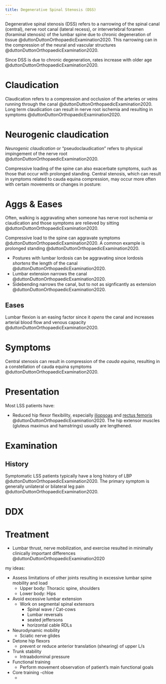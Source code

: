 ```yaml
---
title: Degenerative Spinal Stenosis (DSS)
---
```



Degenerative spinal stenosis (DSS) refers to a narrowing of the spinal canal (central), nerve root canal (lateral recess), or intervertebral foramen (foraminal stenosis) of the lumbar spine due to chronic degeneration of tissue @duttonDuttonOrthopaedicExamination2020.
This narrowing can in the compression of the neural and vascular structures @duttonDuttonOrthopaedicExamination2020.

Since DSS is due to chronic degeneration, rates increase with older age @duttonDuttonOrthopaedicExamination2020.



# Claudication
Claudication refers to a compression and occlusion of the arteries or veins running through the canal @duttonDuttonOrthopaedicExamination2020.
Long term claudication can result in nerve root ischemia and resulting in symptoms @duttonDuttonOrthopaedicExamination2020.

# Neurogenic claudication

*Neurogenic claudication* or "pseudoclaudication" refers to physical impingement of the nerve root @duttonDuttonOrthopaedicExamination2020.

Compressive loading of the spine can also exacerbate symptoms, such as those that occur with prolonged standing. Central stenosis, which can result in symptoms related to cauda equina compression, may occur more often with certain movements or changes in posture:



# Aggs & Eases

Often, walking is aggravating when someone has nerve root ischemia or claudication and those symptoms are relieved by sitting @duttonDuttonOrthopaedicExamination2020.

Compressive load to the spine can aggravate symptoms @duttonDuttonOrthopaedicExamination2020. A common example is prolonged standing @duttonDuttonOrthopaedicExamination2020.


- Postures with lumbar lordosis can be aggravating since lordosis *shortens* the length of the canal @duttonDuttonOrthopaedicExamination2020.
- Lumbar extension narrows the canal @duttonDuttonOrthopaedicExamination2020.
- Sidebending narrows the canal, but to not as signficantly as extension @duttonDuttonOrthopaedicExamination2020.

## Eases

Lumbar flexion is an easing factor since it *opens* the canal and increases arterial blood flow and venous capacity @duttonDuttonOrthopaedicExamination2020.


# Symptoms

Central stenosis can result in compression of the *cauda equina*, resulting in a constellation of cauda equina symptoms @duttonDuttonOrthopaedicExamination2020.


# Presentation

Most LSS patients have:

- Reduced hip flexor flexibility, especially [iliopsoas]({{< var ref-iliopsoas.mlt >}}) and [rectus femoris]({{< var ref-rectus-femoris.mlt >}}) @duttonDuttonOrthopaedicExamination2020.
The hip extensor muscles (gluteus maximus and hamstrings) usually are lengthened.

# Examination




## History

Symptomatic LSS patients typically have a long history of LBP @duttonDuttonOrthopaedicExamination2020.
The primary symptom is generally unilateral or bilateral leg pain @duttonDuttonOrthopaedicExamination2020.



# DDX



# Treatment

- Lumbar thrust, nerve mobilization, and exercise resulted in minimally clinically important differences @duttonDuttonOrthopaedicExamination2020



my ideas:

- Assess limitations of other joints resulting in excessive lumbar spine mobility and load
    - Upper body: Thoracic spine, shoulders
    - Lower body: Hips
- Avoid excessive lumbar extension
    - Work on segmental spinal extensors
        - Spinal wave / Cat-cows
        - Lumbar reversals
        - seated jeffersons
        - horizontal cable RDLs
- Neurodynamic mobility
    - Sciatic nerve glides
- Detone hip flexors
    - prevent or reduce anterior translation (shearing) of upper L/s
- Trunk stability
    - Intraabdominal pressure
- Functional training
    - Perform movement observation of patient's main functional goals
- Core training -chloe
    - 
